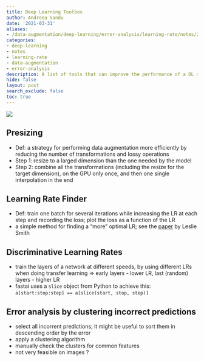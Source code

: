 ```yaml
---
title: Deep Learning Toolbox
author: Andreea Sandu
date: '2021-03-31'
aliases:
- /data-augmentation/deep-learning/error-analysis/learning-rate/notes/2021/03/31/dl-toolbox
categories:
- deep-learning
- notes
- learning-rate
- data-augmentation
- error-analysis
description: A list of tools that can improve the performance of a DL model.
hide: false
layout: post
search_exclude: false
toc: true
---
```


![](toolbox.gif)

## Presizing

- Def: a strategy for performing data augmentation more efficiently by reducing the number of transformations and lossy operations
- Step 1: resize to a larged dimension than the one needed by the model
- Step 2: combine all the transformations (including the resize for the target dimension), on the GPU only once, and then one single interpolation in the end

## Learning Rate Finder

- Def: train one batch for several iterations while increasing the LR at each step and recording the loss; plot the loss as a function of the LR
- a simple method for finding a "more" optimal LR; see the [paper](https://arxiv.org/abs/1506.01186) by Leslie Smith 

## Discriminative Learning Rates
- train the layers of a network at different speeds, by using different LRs when doing transfer learning => early layers - lower LR, last (random) layers - higher LR
- fastai uses a `slice` object from Python to achieve this:  `a[start:stop:step] == a[slice(start, stop, step)]`

## Error analysis by clustering incorrect predictions
- select all incorrent predictions; it might be useful to sort them in descending order by the error
- apply a clustering algorithm
- manually check the clusters for common features
- not very feasible on images ?

